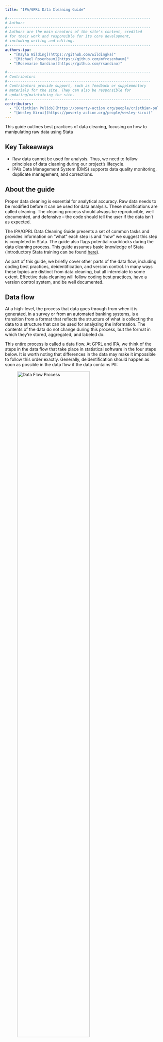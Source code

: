 ```yaml
---
title: "IPA/GPRL Data Cleaning Guide"

#------------------------------------------------------------------
# Authors
#------------------------------------------------------------------
# Authors are the main creators of the site's content, credited
# for their work and responsible for its core development,
# including writing and editing.
#------------------------------------------------------------------
authors-ipa:
  - "[Kayla Wilding](https://github.com/wildingka)"
  - "[Michael Rosenbaum](https://github.com/mfrosenbaum)"
  - "[Rosemarie Sandino](https://github.com/rsandino)"

#------------------------------------------------------------------
# Contributors
#------------------------------------------------------------------
# Contributors provide support, such as feedback or supplementary
# materials for the site. They can also be responsible for
# updating/maintaining the site.
#------------------------------------------------------------------
contributors:
  - "[Cristhian Pulido](https://poverty-action.org/people/cristhian-pulido)"
  - "[Wesley Kirui](https://poverty-action.org/people/wesley-kirui)"
---
```


:::{.custom-summary-block}
This guide outlines best practices of data cleaning, focusing on how to manipulating raw data using Stata
:::

:::{.callout-tip appearance="simple"}
## Key Takeaways
* Raw data cannot be used for analysis. Thus, we need to follow principles of data cleaning during our project's lifecycle.
* IPA’s Data Management System (DMS) supports data quality monitoring, duplicate management, and corrections.
:::

## About the guide

Proper data cleaning is essential for analytical accuracy. Raw data needs to be modified before it can be used for data analysis. These modifications are called cleaning. The cleaning process should always be reproducible, well documented, and defensive – the code should tell the user if the data isn’t as expected.

The IPA/GPRL Data Cleaning Guide presents a set of common tasks and provides information on “what” each step is and “how” we suggest this step is completed in Stata. The guide also flags potential roadblocks during the data cleaning process. This guide assumes basic knowledge of Stata (introductory Stata training can be found [here](https://github.com/PovertyAction/IPA-Stata-Trainings)).

As part of this guide, we briefly cover other parts of the data flow, including coding best practices, deidentification, and version control. In many ways these topics are distinct from data cleaning, but all interrelate to some extent. Effective data cleaning will follow coding best practices, have a version control system, and be well documented.

## Data flow

At a high-level, the process that data goes through from when it is generated, in a survey or from an automated banking systems, is a transition from a format that reflects the structure of what is collecting the data to a structure that can be used for analyzing the information. The contents of the data do not change during this process, but the format in which they’re stored, aggregated, and labeled do.

This entire process is called a data flow. At GPRL and IPA, we think of the steps in the data flow that take place in statistical software in the four steps below. It is worth noting that differences in the data may make it impossible to follow this order exactly. Generally, deidentification should happen as soon as possible in the data flow if the data contains PII:

![Data Flow Process](/assets/images/data-flow.png){fig-cap="Data Flow Process" width=75%}

:::{.custom-ol}
1. **Import data** – all collected data is combined into a format readable by statistical software. In this step, the raw data is imported, corrections from enumerators are applied, and duplicates observations are removed.
2. **Deidentify data** – personally identifying information (PII) is removed. This includes all individually identifying PII (geographic information, names, addresses, enumerator comments, etc.), as well as group identifying information (a combination of village and birthdate for example).
3. **Clean data** – data content, formats, and encoding is standardized. After this, data consistency is verified and similar datasets are appended to create single datasets used to create outcomes.
4. **Create outcomes** – individual outcome variables are created from the clean data. Data are merged and appended as part of this project to make a dataset at the level of analysis needed.
:::

## Data cleaning
It goes without saying that raw data cannot be used for analysis. Individual survey items will not be informative on their own in most cases. Outcome variables need to be created from standardized sets of variables. In addition, documentation needs to be added so users of the data are clear on what each dataset contains.

Raw data often needs corrections and deduplication that often requires additional data from enumerators or respondents. We view data collection for replacement as part of the data collection process. Often, these replacements are collected and made as part of the monitoring process. IPA and GPRL produced many tools and resources to help this process. In particular, [IPA’s Data Management System](https://github.com/PovertyAction/high-frequency-checks) supports data quality monitoring, duplicate management, and corrections.

Once data is in a format to be imported, the raw data will have its own idiosyncrasies. The cleaning process attempts to standardize these idiosyncrasies in a reproducible way. Imagine you have three surveys each with slightly different outputs. Cleaning would make the output from those datasets equivalent in format, and standardized modifications made to the content. The code that produces those data should be able to be run any number of times and should tell the user if something about the data has changed so that it can’t accomplish its function.

We find it useful to think about the cleaning processing in four rough stage:

* Raw Survey Data Management
* Variable Management
* Dataset, Value, and Variable Documentation
* Data Aggregation

Each of these stages has a description in the guide, as well as a list of tasks which each has a subpage in the guide. In addition, this guide briefly touches on Stata coding practices relevant to this process, as well as some tasks related to outcome creation that require data management and are particularly prone to error in Stata.

